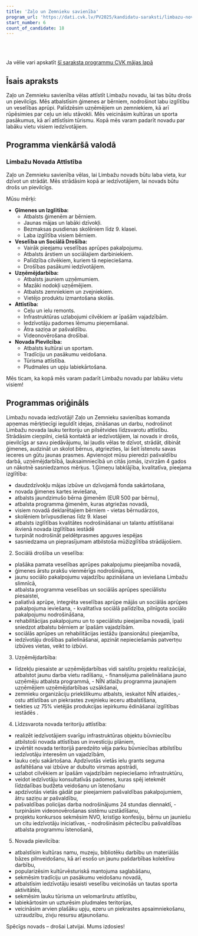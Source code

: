 ```yaml
---
title: 'Zaļo un Zemnieku savienība'
program_url: 'https://dati.cvk.lv/PV2025/kandidatu-saraksti/limbazu-novads/zalo-un-zemnieku-savieniba'
start_number: 6
count_of_candidate: 18
---
```



<Badge text="Ģimeņu labklājība" variant="note" size="small" /> <Badge text="Sociālā drošība" variant="note" size="small" /> <Badge text="Uzņēmējdarbības atbalsts" variant="note" size="small" /> <Badge text="Teritoriju attīstība" variant="note" size="small" /> <Badge text="Novada pievilcība" variant="note" size="small" />

<br/><br/> 

<Card title='Šis ir mākslīga intelekta ģenerēts apraksts' icon='starlight'>
    Ja vēlie vari apskatīt <a href={frontmatter.program_url} target='_blank'>šī saraksta programmu CVK mājas lapā</a>
    </Card>

## Īsais apraksts

Zaļo un Zemnieku savienība vēlas attīstīt Limbažu novadu, lai tas būtu drošs un pievilcīgs. Mēs atbalstīsim ģimenes ar bērniem, nodrošinot labu izglītību un veselības aprūpi. Palīdzēsim uzņēmējiem un zemniekiem, kā arī rūpēsimies par ceļu un ielu stāvokli. Mēs veicināsim kultūras un sporta pasākumus, kā arī attīstīsim tūrismu. Kopā mēs varam padarīt novadu par labāku vietu visiem iedzīvotājiem.

## Programma vienkāršā valodā

### Limbažu Novada Attīstība

Zaļo un Zemnieku savienība vēlas, lai Limbažu novads būtu laba vieta, kur dzīvot un strādāt. Mēs strādāsim kopā ar iedzīvotājiem, lai novads būtu drošs un pievilcīgs.

Mūsu mērķi:

*   **Ģimenes un Izglītība:**
    *   Atbalsts ģimenēm ar bērniem.
    *   Jaunas mājas un labāki dzīvokļi.
    *   Bezmaksas pusdienas skolēniem līdz 9. klasei.
    *   Laba izglītība visiem bērniem.
*   **Veselība un Sociālā Drošība:**
    *   Vairāk pieejamu veselības aprūpes pakalpojumu.
    *   Atbalsts ārstiem un sociālajiem darbiniekiem.
    *   Palīdzība cilvēkiem, kuriem tā nepieciešama.
    *   Drošības pasākumi iedzīvotājiem.
*   **Uzņēmējdarbība:**
    *   Atbalsts jauniem uzņēmumiem.
    *   Mazāki nodokļi uzņēmējiem.
    *   Atbalsts zemniekiem un zvejniekiem.
    *   Vietējo produktu izmantošana skolās.
*   **Attīstība:**
    *   Ceļu un ielu remonts.
    *   Infrastruktūras uzlabojumi cilvēkiem ar īpašām vajadzībām.
    *   Iedzīvotāju padomes lēmumu pieņemšanai.
    *   Ātra saziņa ar pašvaldību.
    *   Videonovērošana drošībai.
*   **Novada Pievilcība:**
    *   Atbalsts kultūrai un sportam.
    *   Tradīciju un pasākumu veidošana.
    *   Tūrisma attīstība.
    *   Pludmales un upju labiekārtošana.

Mēs ticam, ka kopā mēs varam padarīt Limbažu novadu par labāku vietu visiem!

## Programmas oriģināls

Limbažu novada iedzīvotāji!
Zaļo un Zemnieku savienības komanda apņemas mērķtiecīgi ieguldīt idejas, zināšanas un darbu, nodrošinot Limbažu novada lauku teritoriju un pilsētvides līdzsvarotu attīstību. Strādāsim cieņpilni, ciešā kontaktā ar iedzīvotājiem, lai novads ir drošs, pievilcīgs ar savu piedāvājumu, lai ļaudis vēlas te dzīvot, strādāt, dibināt ģimenes, audzināt un skolot bērnus, atgriezties, lai šeit īstenotu savas ieceres un gūtu jaunas prasmes.
Apvienojot mūsu pieredzi pašvaldību darbā, uzņēmējdarbībā, lauksaimniecībā un citās jomās, izvirzām 4 gados un nākotnē sasniedzamos mērķus.
1.Ģimeņu labklājība, kvalitatīva, pieejama izglītība:
- daudzdzīvokļu mājas izbūve un dzīvojamā fonda sakārtošana,
- novada ģimenes kartes ieviešana,
- atbalsts jaundzimušo bērna ģimenēm (EUR 500 par bērnu),
- atbalsta programma ģimenēm, kuras atgriežas novadā,
- visiem novadā deklarētajiem bērniem - vietas bērnudārzos,
- skolēniem brīvpusdienas līdz 9. klasei
- atbalsts izglītības kvalitātes nodrošināšanai un talantu attīstīšanai ikvienā novada izglītības iestādē
- turpināt nodrošināt peldētprasmes apguves iespējas
- sasniedzama un pieprasījumam atbilstoša mūžizglītība strādājošiem.

2. Sociālā drošība un veselība:
- plašāka pamata veselības aprūpes pakalpojumu pieejamība novadā,
- ģimenes ārstu prakšu vienmērīgs nodrošinājums,
- jaunu sociālo pakalpojumu vajadzību apzināšana un ieviešana Limbažu slimnīcā,
- atbalsta programma veselības un sociālās aprūpes speciālistu piesaistei,
- paliatīvā aprūpe, integrēta veselības aprūpe mājās un sociālās aprūpes pakalpojuma ieviešana,
​- kvalitatīva sociālā palīdzība, pilnīgota sociālo pakalpojumu nodrošināšana,
- rehabilitācijas pakalpojumu un to speciālistu pieejamība novadā, īpaši sniedzot atbalstu bērniem ar īpašām vajadzībām.
- sociālās aprūpes un rehabilitācijas iestāžu (pansionātu) pieejamība,
- iedzīvotāju drošības palielināšanai, apzināt nepieciešamās patvertņu izbūves vietas, veikt to izbūvi.
3. Uzņēmējdarbība:
- līdzekļu piesaiste ar uzņēmējdarbības vidi saistītu projektu realizācijai, atbalstot jaunu darba vietu radīšanu,
​- finansējuma palielināšana jauno uzņēmēju atbalsta programmā,
​- NĪN atlaižu programma jaunajiem uzņēmējiem uzņēmējdarbības uzsākšanai,
- zemnieku organizāciju priekšlikumu atbalsts, ieskaitot NĪN atlaides,
​- ostu attīstības un piekrastes zvejnieku ieceru atbalstīšana,
- tiekties uz 75% vietējās produkcijas iepirkumu ēdināšanai izglītības iestādēs .
4. Līdzsvarota novada teritoriju attīstība:
- realizēt iedzīvotājiem svarīgu infrastruktūras objektu būvniecību atbilstoši novada attīstības un investīciju plāniem,
- izvērtēt novada teritorijā paredzēto vēja parku būvniecības atbilstību iedzīvotāju interesēm un vajadzībām,
- lauku ceļu sakārtošana. Apdzīvotās vietās ielu grants seguma asfaltēšana vai izbūve ar dubulto virsmas apstrādi,
- uzlabot cilvēkiem ar īpašām vajadzībām nepieciešamo infrastruktūru,
- veidot iedzīvotāju konsultatīvās padomes, kuras spēj ietekmēt līdzdalības budžeta veidošanu un īstenošanu
- apdzīvotās vietās gādāt par pieejamiem pašvaldības pakalpojumiem, ātru saziņu ar pašvaldību,
- pašvaldības policijas darba nodrošinājums 24 stundas diennaktī,
​- turpināsim videonovērošanas sistēmu uzstādīšanu,
- projektu konkursos sekmēsim NVO, kristīgo konfesiju, bērnu un jauniešu un citu iedzīvotāju iniciatīvas,
​- nodrošināsim pēctecību pašvaldības atbalsta programmu īstenošanā,

5. Novada pievilcība:
- atbalstīsim kultūras namu, muzeju, bibliotēku darbību un materiālās
bāzes pilnveidošanu, kā arī esošo un jaunu pašdarbības kolektīvu darbību,
- popularizēsim kultūrvēsturiskā mantojuma saglabāšanu,
- sekmēsim tradīciju un pasākumu veidošanu novadā,
- atbalstīsim iedzīvotāju iesaisti veselību veicinošās un tautas sporta aktivitātēs,
- sekmēsim lauku tūrisma un velomaršrutu attīstību,
- labiekārtosim un uzturēsim pludmales teritorijas,
- veicināsim arvien plašāku upju, ezeru un piekrastes apsaimniekošanu, uzraudzību, zivju resursu atjaunošanu.

Spēcīgs novads – drošai Latvijai. Mums izdosies!
